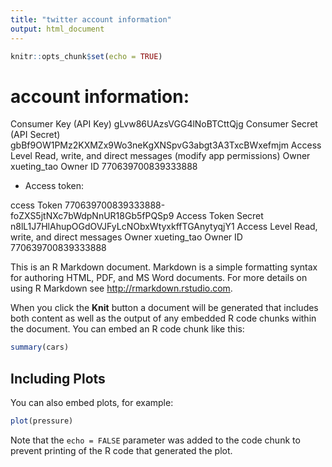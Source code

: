 ```yaml
---
title: "twitter account information"
output: html_document
---
```


```r
knitr::opts_chunk$set(echo = TRUE)
```
# account information:

Consumer Key (API Key)	gLvw86UAzsVGG4lNoBTCttQjg
Consumer Secret (API Secret)	gbBf9OW1PMz2KXMZx9Wo3neKgXNSpvG3abgt3A3TxcBWxefmjm
Access Level	Read, write, and direct messages (modify app permissions)
Owner	xueting_tao
Owner ID	770639700839333888


* Access token:

ccess Token	770639700839333888-foZXS5jtNXc7bWdpNnUR18Gb5fPQSp9
Access Token Secret	n8lL1J7HlAhupOGdOVJFyLcNObxWtyxkffTGAnytyqjY1
Access Level	Read, write, and direct messages
Owner	xueting_tao
Owner ID	770639700839333888


This is an R Markdown document. Markdown is a simple formatting syntax for authoring HTML, PDF, and MS Word documents. For more details on using R Markdown see <http://rmarkdown.rstudio.com>.

When you click the **Knit** button a document will be generated that includes both content as well as the output of any embedded R code chunks within the document. You can embed an R code chunk like this:

```r
summary(cars)
```

## Including Plots

You can also embed plots, for example:

```r
plot(pressure)
```

Note that the `echo = FALSE` parameter was added to the code chunk to prevent printing of the R code that generated the plot.
